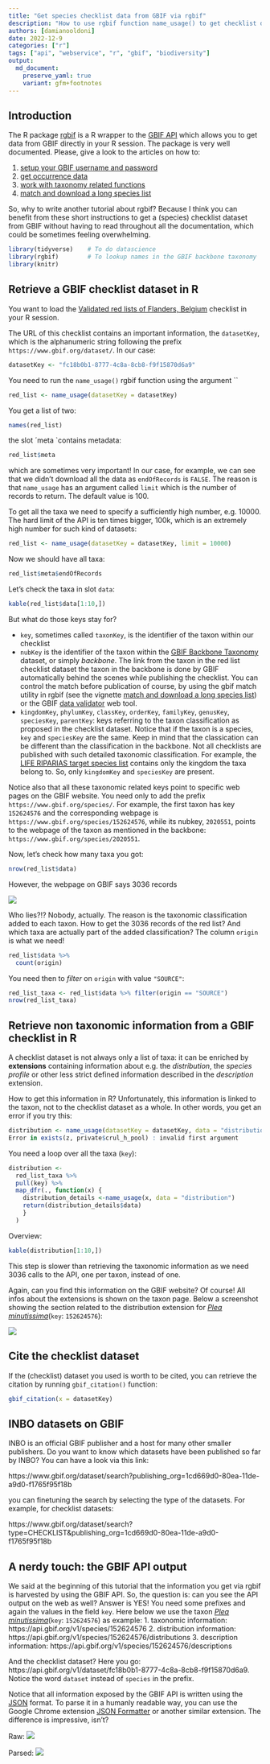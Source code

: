 ```yaml
---
title: "Get species checklist data from GBIF via rgbif"
description: "How to use rgbif function name_usage() to get checklist datasets from GBIF"
authors: [damianooldoni]
date: 2022-12-9
categories: ["r"]
tags: ["api", "webservice", "r", "gbif", "biodiversity"]
output: 
  md_document:
    preserve_yaml: true
    variant: gfm+footnotes
---
```


## Introduction

The R package [rgbif]() is a R wrapper to the [GBIF API](https://www.gbif.org/developer/summary) which allows you to get data from GBIF directly in your R session. The package is very well documented. Please, give a look to the articles on how to:

1. [setup your GBIF username and password](https://docs.ropensci.org/rgbif/articles/gbif_credentials.html)
2. [get occurrence data](https://docs.ropensci.org/rgbif/articles/getting_occurrence_data.html)
3. [work with taxonomy related functions](https://docs.ropensci.org/rgbif/articles/taxonomic_names.html)
4. [match and download a long species list](https://docs.ropensci.org/rgbif/articles/downloading_a_long_species_list.html)

So, why to write another tutorial about rgbif? Because I think you can benefit from these short instructions to get a (species) checklist dataset from GBIF without having to read throughout all the documentation, which could be sometimes feeling overwhelming.

```r
library(tidyverse)    # To do datascience
library(rgbif)        # To lookup names in the GBIF backbone taxonomy
library(knitr)
```

## Retrieve a GBIF checklist dataset in R

You want to load the [Validated red lists of Flanders, Belgium](https://www.gbif.org/dataset/fc18b0b1-8777-4c8a-8cb8-f9f15870d6a9) checklist in your R session.

The URL of this checklist contains an important information, the `datasetKey`, which is the alphanumeric string following the prefix  `https://www.gbif.org/dataset/`. In our case:


```r
datasetKey <- "fc18b0b1-8777-4c8a-8cb8-f9f15870d6a9"
```

You need to run the `name_usage()` rgbif function using the argument ``

```r
red_list <- name_usage(datasetKey = datasetKey)
```
   
You get a list of two:

```r
names(red_list)
```

the slot ´meta `contains metadata:

```r
red_list$meta
```
which are sometimes very important! In our case, for example, we can see that we didn't download all the data as `endOfRecords` is `FALSE`. The reason is that `name_usage` has an argument called `limit` which is the	
number of records to return. The default value is 100.

To get all the taxa we need to specify a sufficiently high number, e.g. 10000. The hard limit of the API is ten times bigger, 100k, which is an extremely high number for such kind of datasets:

```r
red_list <- name_usage(datasetKey = datasetKey, limit = 10000)
```

Now we should have all taxa:

```r
red_list$meta$endOfRecords
```

Let's check the taxa in slot `data`:

```r
kable(red_list$data[1:10,])
```

But what do those keys stay for?

- `key`, sometimes called `taxonKey`, is the identifier of the taxon within our checklist
- `nubKey` is the identifier of the taxon within the [GBIF Backbone Taxonomy](https://www.gbif.org/dataset/d7dddbf4-2cf0-4f39-9b2a-bb099caae36c) dataset, or simply _backbone_. The link from the taxon in the red list checklist dataset the taxon in the backbone is done by GBIF automatically behind the scenes while publishing the checklist. You can control the match before publication of course, by using the gbif match utility in rgbif (see the vignette [match and download a long species list](https://docs.ropensci.org/rgbif/articles/downloading_a_long_species_list.html)) or the GBIF [data validator](https://www.gbif.org/tools/data-validator) web tool.
- `kingdomKey`,	`phylumKey`, `classKey`,	`orderKey`, `familyKey`, `genusKey`, `speciesKey`, `parentKey`: keys referring to the taxon classification as proposed in the checklist dataset. Notice that if the taxon is a species, `key` and `speciesKey` are the same. Keep in mind that the classication can be different than the classification in the backbone. Not all checklists are published with such detailed taxonomic classification. For example, the [LIFE RIPARIAS target species list](https://www.gbif.org/dataset/fd004d9a-2ea4-4244-bb60-0df508d20a15) contains only the kingdom the taxa belong to. So, only `kingdomKey` and `speciesKey` are present.

Notice also that all these taxonomic related keys point to specific web pages on the GBIF website. You need only to add the prefix `https://www.gbif.org/species/`. For example, the first taxon has key `152624576` and the corresponding webpage is `https://www.gbif.org/species/152624576`, while its nubkey, `2020551`, points to the webpage of the taxon as mentioned in the backbone: `https://www.gbif.org/species/2020551`.

Now, let's check how many taxa you got:

```r
nrow(red_list$data)
```

However, the webpage on GBIF says 3036 records

![](gbif_webpage_red_lists.png)


Who lies?!? Nobody, actually. The reason is the taxonomic classification added to each taxon. How to get the 3036 records of the red list? And which taxa are actually part of the added classification? The column `origin` is what we need!

```r
red_list$data %>%
  count(origin)
```

You need then to _filter_ on `origin` with value `"SOURCE"`:

```r
red_list_taxa <- red_list$data %>% filter(origin == "SOURCE")
nrow(red_list_taxa)
```

## Retrieve non taxonomic information from a GBIF checklist in R

A checklist dataset is not always only a list of taxa: it can be enriched by **extensions** containing information about e.g. the _distribution_, the _species profile_ or other less strict defined information described in the _description_ extension.

How to get this information in R? Unfortunately, this information is linked to the taxon, not to the checklist dataset as a whole. In other words, you get an error if you try this:

```r
distribution <- name_usage(datasetKey = datasetKey, data = "distribution")
Error in exists(z, private$crul_h_pool) : invalid first argument
```

You need a loop over all the taxa (`key`):

```r
distribution <- 
  red_list_taxa %>% 
  pull(key) %>%
  map_dfr(., function(x) {
    distribution_details <-name_usage(x, data = "distribution")
    return(distribution_details$data)
    }
  )
```

Overview:

```r
kable(distribution[1:10,])
```

This step is slower than retrieving the taxonomic information as we need 3036 calls to the API, one per taxon, instead of one.

Again, can you find this information on the GBIF website? Of course! All infos about the extensions is shown on the taxon page. Below a screenshot showing the section related to the distribution extension for [_Plea minutissima_](https://www.gbif.org/species/152624576)(`key`: `152624576`):

![](gbif_webpage_extension.png)

## Cite the checklist dataset

If the (checklist) dataset you used is worth to be cited, you can retrieve the citation by running `gbif_citation()` function:

```r
gbif_citation(x = datasetKey)
```

## INBO datasets on GBIF

INBO is an official GBIF publisher and a host for many other smaller publishers. Do you want to know which datasets have been published so far by INBO? 
You can have a look via this link:

https://www.gbif.org/dataset/search?publishing_org=1cd669d0-80ea-11de-a9d0-f1765f95f18b

you can finetuning the search by selecting the type of the datasets. For example, for checklist datasets:

https://www.gbif.org/dataset/search?type=CHECKLIST&publishing_org=1cd669d0-80ea-11de-a9d0-f1765f95f18b


## A nerdy touch: the GBIF API output

We said at the beginning of this tutorial that the information you get via rgbif is harvested by using the GBIF API. So, the question is: can you see the API output on the web as well? Answer is YES! You need some prefixes and again the values in the field `key`. Here below we use the taxon [_Plea minutissima_](https://www.gbif.org/species/152624576)(`key`: `152624576`) as example:
1. taxonomic information: https://api.gbif.org/v1/species/152624576
2. distribution information: https://api.gbif.org/v1/species/152624576/distributions
3. description information: https://api.gbif.org/v1/species/152624576/descriptions

And the checklist dataset? Here you go: https://api.gbif.org/v1/dataset/fc18b0b1-8777-4c8a-8cb8-f9f15870d6a9. Notice the word `dataset` instead of `species` in the prefix.

Notice that all information exposed by the GBIF API is written using the [JSON](https://en.wikipedia.org/wiki/JSON) format. To parse it in a humanly readable way, you can use the Google Chrome extension [JSON Formatter](https://chrome.google.com/webstore/detail/json-formatter/bcjindcccaagfpapjjmafapmmgkkhgoa) or another similar extension.
The difference is impressive, isn't?

Raw:
![](raw_json.png)

Parsed:
![](parsed_json.png)
